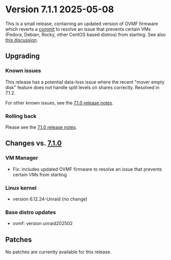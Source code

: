 # Version 7.1.1 2025-05-08

This is a small release, containing an updated version of OVMF firmware
which reverts a [commit](https://github.com/tianocore/edk2/commit/efaa102d00)
to resolve an issue that prevents certain VMs (Fedora, Debian, Rocky, other CentOS based distros)
from starting. See also [this discussion](https://github.com/tianocore/edk2/issues/10883).

## Upgrading

### Known issues

This release has a potential data-loss issue where the recent "mover empty disk" feature does not handle split levels on shares correctly. Resolved in 7.1.2.

For other known issues, see the [7.1.0 release notes](7.1.0.mdx#known-issues).

### Rolling back

Please see the [7.1.0 release notes](7.1.0.mdx#rolling-back).

## Changes vs. [7.1.0](7.1.0.mdx)

### VM Manager

* Fix: includes updated OVMF firmware to resolve an issue that prevents certain VMs from starting

### Linux kernel

* version 6.12.24-Unraid (no change)

### Base distro updates

* ovmf: version unraid202502

## Patches

No patches are currently available for this release.

